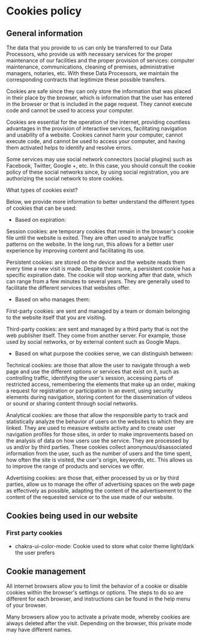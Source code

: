 # Cookies policy

## General information

The data that you provide to us can only be transferred to our Data Processors, who provide us with necessary services for the proper maintenance of our facilities and the proper provision of services: computer maintenance, communications, cleaning of premises, administrative managers, notaries, etc. With these Data Processors, we maintain the corresponding contracts that legitimize these possible transfers.

Cookies are safe since they can only store the information that was placed in their place by the browser, which is information that the user has entered in the browser or that is included in the page request. They cannot execute code and cannot be used to access your computer.

Cookies are essential for the operation of the internet, providing countless advantages in the provision of interactive services, facilitating navigation and usability of a website. Cookies cannot harm your computer, cannot execute code, and cannot be used to access your computer, and having them activated helps to identify and resolve errors.

Some services may use social network connectors (social plugins) such as Facebook, Twitter, Google +, etc. In this case, you should consult the cookie policy of these social networks since, by using social registration, you are authorizing the social network to store cookies.

What types of cookies exist?

Below, we provide more information to better understand the different types of cookies that can be used:

-   Based on expiration:

Session cookies: are temporary cookies that remain in the browser's cookie file until the website is exited. They are often used to analyze traffic patterns on the website. In the long run, this allows for a better user experience by improving content and facilitating its use.

Persistent cookies: are stored on the device and the website reads them every time a new visit is made. Despite their name, a persistent cookie has a specific expiration date. The cookie will stop working after that date, which can range from a few minutes to several years. They are generally used to facilitate the different services that websites offer.

-   Based on who manages them:

First-party cookies: are sent and managed by a team or domain belonging to the website itself that you are visiting.

Third-party cookies: are sent and managed by a third party that is not the web publisher itself. They come from another server. For example, those used by social networks, or by external content such as Google Maps.

-   Based on what purpose the cookies serve, we can distinguish between:

Technical cookies: are those that allow the user to navigate through a web page and use the different options or services that exist on it, such as controlling traffic, identifying the user's session, accessing parts of restricted access, remembering the elements that make up an order, making a request for registration or participation in an event, using security elements during navigation, storing content for the dissemination of videos or sound or sharing content through social networks.

Analytical cookies: are those that allow the responsible party to track and statistically analyze the behavior of users on the websites to which they are linked. They are used to measure website activity and to create user navigation profiles for those sites, in order to make improvements based on the analysis of data on how users use the service. They are processed by us and/or by third parties. These cookies collect anonymous/disassociated information from the user, such as the number of users and the time spent, how often the site is visited, the user's origin, keywords, etc. This allows us to improve the range of products and services we offer.

Advertising cookies: are those that, either processed by us or by third parties, allow us to manage the offer of advertising spaces on the web page as effectively as possible, adapting the content of the advertisement to the content of the requested service or to the use made of our website.

## Cookies being used in our website

### First party cookies

-   chakra-ui-color-mode: Cookie used to store what color theme light/dark the user prefers

## Cookie management

All internet browsers allow you to limit the behavior of a cookie or disable cookies within the browser's settings or options. The steps to do so are different for each browser, and instructions can be found in the help menu of your browser.

Many browsers allow you to activate a private mode, whereby cookies are always deleted after the visit. Depending on the browser, this private mode may have different names.
